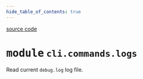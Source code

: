 ```yaml
---
hide_table_of_contents: true
---
```


<!-- markdownlint-disable -->

<a href="https://github.com/tum-esm/pyra/tree/main/packages/cli/commands/logs.py#L0" className="SourceCodeLinkBadge">source code</a>

# <kbd>module</kbd> `cli.commands.logs`
Read current `debug.log` log file. 



